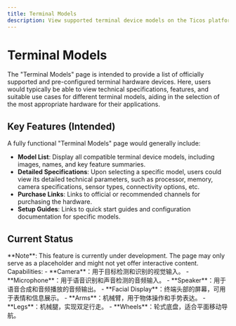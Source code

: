 ```yaml
---
title: Terminal Models
description: View supported terminal device models on the Ticos platform.
---
```


# Terminal Models

The "Terminal Models" page is intended to provide a list of officially supported and pre-configured terminal hardware devices. Here, users would typically be able to view technical specifications, features, and suitable use cases for different terminal models, aiding in the selection of the most appropriate hardware for their applications.

## Key Features (Intended)

A fully functional "Terminal Models" page would generally include:

-   **Model List**: Display all compatible terminal device models, including images, names, and key feature summaries.
-   **Detailed Specifications**: Upon selecting a specific model, users could view its detailed technical parameters, such as processor, memory, camera specifications, sensor types, connectivity options, etc.
-   **Purchase Links**: Links to official or recommended channels for purchasing the hardware.
-   **Setup Guides**: Links to quick start guides and configuration documentation for specific models.

## Current Status

<div className="nx-mt-6 nx-rounded-lg nx-bg-yellow-100 nx-p-4 nx-text-sm nx-text-yellow-900 dark:nx-bg-yellow-500/20 dark:nx-text-yellow-200">
  **Note**: This feature is currently under development. The page may only serve as a placeholder and might not yet offer interactive content.
</div>
Capabilities:
    - **Camera**：用于目标检测和识别的视觉输入。
    - **Microphone**：用于语音识别和声音检测的音频输入。
    - **Speaker**：用于语音合成和音频播放的音频输出。
    - **Facial Display**：终端头部的屏幕，可用于表情和信息展示。
    - **Arms**：机械臂，用于物体操作和手势表达。
    - **Legs**：机械腿，实现双足行走。
    - **Wheels**：轮式底盘，适合平面移动导航。